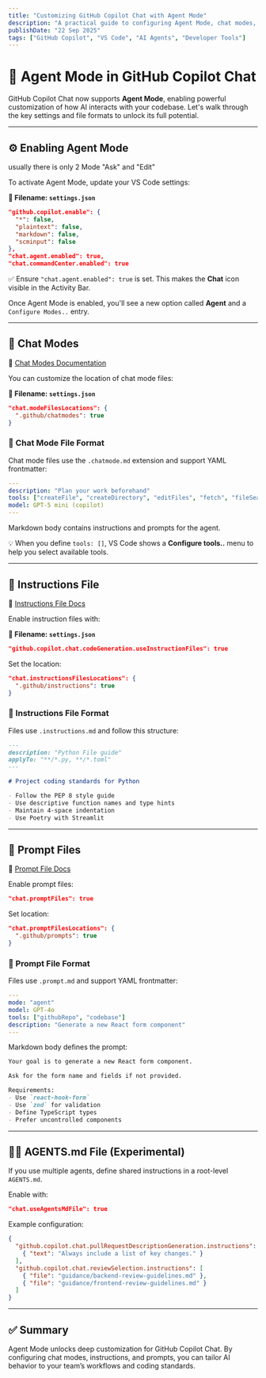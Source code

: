 ```yaml
---
title: "Customizing GitHub Copilot Chat with Agent Mode"
description: "A practical guide to configuring Agent Mode, chat modes, instructions, and prompts in VS Code"
publishDate: "22 Sep 2025"
tags: ["GitHub Copilot", "VS Code", "AI Agents", "Developer Tools"]
---
```



# 🧠 Agent Mode in GitHub Copilot Chat

GitHub Copilot Chat now supports **Agent Mode**, enabling powerful customization of how AI interacts with your codebase. Let's walk through the key settings and file formats to unlock its full potential.

---

## ⚙️ Enabling Agent Mode

usually there is only 2 Mode "Ask" and "Edit"

<Screenshot alt="Agent mode disabled"  name="agentmode-disable.png" />

To activate Agent Mode, update your VS Code settings:

**📄 Filename: `settings.json`**

```json
"github.copilot.enable": {
  "*": false,
  "plaintext": false,
  "markdown": false,
  "scminput": false
},
"chat.agent.enabled": true,
"chat.commandCenter.enabled": true
```

✅ Ensure `"chat.agent.enabled": true` is set. This makes the **Chat** icon visible in the Activity Bar.

<Screenshot alt="agent mode visible in copilot window" name="agentmode-enable.png" />

Once Agent Mode is enabled, you'll see a new option called **Agent** and a `Configure Modes..` entry.

---

## 🧩 Chat Modes


🔗 [Chat Modes Documentation](https://code.visualstudio.com/docs/copilot/customization/custom-chat-modes)

You can customize the location of chat mode files:

**📄 Filename: `settings.json`**

```json
"chat.modeFilesLocations": {
  ".github/chatmodes": true
}
```

### 📄 Chat Mode File Format

Chat mode files use the `.chatmode.md` extension and support YAML frontmatter:

```yaml
---
description: "Plan your work beforehand"
tools: ["createFile", "createDirectory", "editFiles", "fetch", "fileSearch", "listDirectory", "readFile", "search"]
model: GPT-5 mini (copilot)
---
```

Markdown body contains instructions and prompts for the agent.

💡 When you define `tools: []`, VS Code shows a **Configure tools..** menu to help you select available tools.


<Screenshot alt="Configure Tools option in chatmode file" name="chatmode-tools.png" />

---

## 📘 Instructions File

🔗 [Instructions File Docs](https://code.visualstudio.com/docs/copilot/customization/custom-instructions)

Enable instruction files with:

**📄 Filename: `settings.json`**

```json
"github.copilot.chat.codeGeneration.useInstructionFiles": true
```

Set the location:

```json
"chat.instructionsFilesLocations": {
  ".github/instructions": true
}
```

### 📄 Instructions File Format

Files use `.instructions.md` and follow this structure:

```md
---
description: "Python File guide"
applyTo: "**/*.py, **/*.toml"
---

# Project coding standards for Python

- Follow the PEP 8 style guide
- Use descriptive function names and type hints
- Maintain 4-space indentation
- Use Poetry with Streamlit
```

---

## 💬 Prompt Files

🔗 [Prompt File Docs](https://code.visualstudio.com/docs/copilot/customization/prompt-files)

Enable prompt files:

```json
"chat.promptFiles": true
```

Set location:

```json
"chat.promptFilesLocations": {
  ".github/prompts": true
}
```

### 📄 Prompt File Format

Files use `.prompt.md` and support YAML frontmatter:

```yaml
---
mode: "agent"
model: GPT-4o
tools: ["githubRepo", "codebase"]
description: "Generate a new React form component"
---
```

Markdown body defines the prompt:

```md
Your goal is to generate a new React form component.

Ask for the form name and fields if not provided.

Requirements:
- Use `react-hook-form`
- Use `zod` for validation
- Define TypeScript types
- Prefer uncontrolled components
```

---

## 🧑‍💻 AGENTS.md File (Experimental)

If you use multiple agents, define shared instructions in a root-level `AGENTS.md`.

Enable with:

```json
"chat.useAgentsMdFile": true
```

Example configuration:

```json
{
  "github.copilot.chat.pullRequestDescriptionGeneration.instructions": [
    { "text": "Always include a list of key changes." }
  ],
  "github.copilot.chat.reviewSelection.instructions": [
    { "file": "guidance/backend-review-guidelines.md" },
    { "file": "guidance/frontend-review-guidelines.md" }
  ]
}
```

---


## ✅ Summary

Agent Mode unlocks deep customization for GitHub Copilot Chat. By configuring chat modes, instructions, and prompts, you can tailor AI behavior to your team’s workflows and coding standards.
